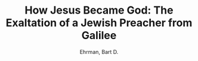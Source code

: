 ---
title: "How Jesus Became God: The Exaltation of a Jewish Preacher from Galilee"
printDate: "2014-03-25"
description: "Ehrman sketches Jesus's transformation from a human prophet to the Son of God exalted to divine status at his resurrection. Only when some of Jesus's followers had visions of him after his death - alive again - did anyone come to think that he, the prophet from Galilee, had become God. And what they meant by that was not at all what people mean today."
amazonUrl: "https://www.amazon.com/How-Jesus-Became-God-Exaltation/dp/0061778192"
category: "Religion"
author: "Ehrman, Bart D."
draft: false
---